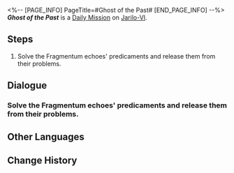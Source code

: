<%-- [PAGE_INFO]
PageTitle=#Ghost of the Past#
[END_PAGE_INFO] --%>
{{Stub|Dialogue.}}
{{Mission Infobox
|id            = 3011608
|title         = 
|image         = <!--Mission Ghost of the Past.png-->
|type          = Daily
|event_name    = 
|chapter       = 
|requirements  = 
|summary       = <!--official mission summary from Fate's Atlas-->
|characters    = Cheerful Silvermane Guard; Trailblazer
|startLocation = [[Jarilo-VI]] - [[Corridor of Fading Echoes]]
|world         = Jarilo-VI
|area          = Corridor of Fading Echoes
|prev          = 
|next          = 
|rewards       = Credit*5,000
}}
'''''Ghost of the Past''''' is a [[Daily Mission]] on [[Jarilo-VI]].

==Steps==
# Solve the Fragmentum echoes' predicaments and release them from their problems.

<!--
==Gameplay Notes==

--><!--
==Trial Character==

-->
==Dialogue==
{{Stub Dialogue}}
===Solve the Fragmentum echoes' predicaments and release them from their problems.===
{{Mission Description|type=daily|location=Corridor of Fading Echoes|Some Silvermane Guard patrols spotted illusory echoes in the Fragmentum who are stuck inside due to unfinished businesses. Help them.<br />The cheerful Silvermane Guard seems to be concerned about his duties...}}
{{Dialogue Start}}
:{{tx}}
{{Dialogue End}}

==Other Languages==
{{Other Languages
|en   = Ghost of the Past
|zhs  = 过去之灵
|zht  = 過去之靈
|ja   = 過去の霊
|ko   = 과거의 영혼
|es   = Un fantasma del pasado
|fr   = Fantôme du passé
|ru   = Призрак прошлого
|th   = วิญญาณจากอดีต
|vi   = Linh Hồn Xưa Cũ
|de   = Geist aus der Vergangenheit
|id   = Hantu dari Masa Lalu
|pt   = Fantasma do Passado
}}

==Change History==
{{Change History|1.0}}
